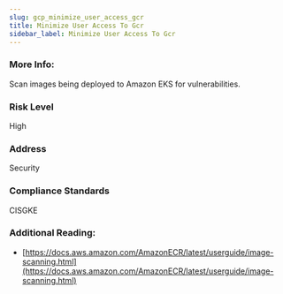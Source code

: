 ```yaml
---
slug: gcp_minimize_user_access_gcr
title: Minimize User Access To Gcr
sidebar_label: Minimize User Access To Gcr
---
```


### More Info:

Scan images being deployed to Amazon EKS for vulnerabilities.

### Risk Level

High

### Address

Security

### Compliance Standards

CISGKE

### Additional Reading:

- [https://docs.aws.amazon.com/AmazonECR/latest/userguide/image-scanning.html](https://docs.aws.amazon.com/AmazonECR/latest/userguide/image-scanning.html) 

